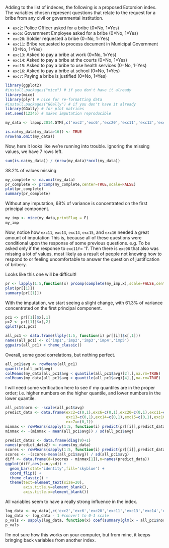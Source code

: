 Adding to the list of indeces, the following is a proposed Extorsion index. The variables chosen represent questions that relate to the request for a bribe from any civil or governmental institution. 

* `exc2`: Police Officer asked for a bribe (0=No, 1=Yes)
* `exc6`: Government Employee asked for a bribe (0=No, 1=Yes)
* `exc20`: Soldier requested a bribe (0=No, 1=Yes)
* `exc11`: Bribe requested to process document in Municipal Government (0=No, 1=Yes)
* `exc13`: Asked to pay a bribe at work (0=No, 1=Yes)
* `exc14`: Asked to pay a bribe at the courts (0=No, 1=Yes)
* `exc15`: Asked to pay a bribe to use health services (0=No, 1=Yes)
* `exc16`: Asked to pay a bribe at school (0=No, 1=Yes)
* `exc7`: Paying a bribe is justified (0=No, 1=Yes)

```r
library(ggplot2)
#install.packages("mice") # if you don't have it already
library(mice)
library(plyr) # nice for re-formatting data
#install.packages("GGally") # if you don't have it already
library(GGally) # for plot matrices
set.seed(12345) # makes imputation reproducible
```

```r
my_data <- lapop.2014.GTM[,c('exc2','exc6','exc20','exc11','exc13','exc14','exc15','exc16','exc7')]
```

```r
is.na(my_data[my_data>16]) <- TRUE
nrow(na.omit(my_data))
```
Now, here it looks like we're running into trouble. Ignoring the missing values, we have 7 rows left. 

```r
sum(is.na(my_data)) / (nrow(my_data)*ncol(my_data))
```
38.2% of values missing

```r
my_complete <- na.omit(my_data)
pr_complete <- prcomp(my_complete,center=TRUE,scale=FALSE)
plot(pr_complete)
summary(pr_complete)
```
Without any imputation, 68% of variance is concentrated on the first principal component.

```r
my_imp <- mice(my_data,printFlag = F) 
my_imp
```
Now, notice how `exc11`, `exc13`, `exc14`, `exc15`, and `exc16` needed a great amount of imputation This is, because all of these questions were conditional upon the response of some previous questions. e.g. To be asked only if the response to `exc11f`= '1'. Then there is `exc98` that also was missing a lot of values, most likely as a result of people not knowing how to respond to or feeling uncomfortable to answer the question of justification of bribery.

Looks like this one will be difficult!

```r
pr <- lapply(1:5,function(x) prcomp(complete(my_imp,x),scale=FALSE,center=TRUE))
plot(pr[[1]])
summary(pr[[1]])
```
With the imputation, we start seeing a slight change, with 61.3% of variance concentrated on the first principal component.

```r
pc1 <- pr[[1]]$x[,1]
pc2 <- pr[[1]]$x[,2]
qplot(pc1,pc2)
```

```r
all_pc1 <- data.frame(llply(1:5, function(i) pr[[i]]$x[,1]))
names(all_pc1) <- c('imp1','imp2','imp3','imp4','imp5')
ggpairs(all_pc1) + theme_classic()
```
Overall, some good correlations, but nothing perfect.

```r
all_pc1$avg <- rowMeans(all_pc1)
quantile(all_pc1$avg)
colMeans(my_data[all_pc1$avg < quantile(all_pc1$avg)[2],],na.rm=TRUE)
colMeans(my_data[all_pc1$avg > quantile(all_pc1$avg)[4],],na.rm=TRUE)
```
I will need some verification here to see if my quantiles are in the proper order; i.e. higher numbers on the higher quantile, and lower numbers in the lower quantile.

```r
all_pc1$norm <- -scale(all_pc1$avg) 
predict_data <- data.frame(exc2=c(0,1),exc6=c(0,1),exc20=c(0,1),exc11=c(0,1),
                           exc13=c(0,1),exc14=c(0,1),exc15=c(0,1),exc16=c(0,1),
                           exc7=c(0,1))
minmax <- rowMeans(sapply(1:5, function(i) predict(pr[[i]],predict_data)[,1]))
minmax <- -(minmax - mean(all_pc1$avg)) / sd(all_pc1$avg)  

predict_data2 <- data.frame(diag(9)+1)
names(predict_data2) <- names(my_data)
scores <- rowMeans(sapply(1:5, function(i) predict(pr[[i]],predict_data2)[,1]))
scores <- -(scores-mean(all_pc1$avg)) / sd(all_pc1$avg) 
diff <- data.frame(d=(scores - minmax[1]),n=names(predict_data))
ggplot(diff,aes(x=n,y=d)) +
  geom_bar(stat='identity',fill='skyblue') +
  coord_flip() +
  theme_classic() +
  theme(text=element_text(size=20),
        axis.title.y=element_blank(),
        axis.title.x=element_blank())
```
All variables seem to have a really strong influence in the index.

```r
log_data <- my_data[,c('exc2','exc6','exc20','exc11','exc13','exc14','exc15','exc16','exc7')]
log_data <- log_data - 1 #convert to 0-1 scale
p_vals <- sapply(log_data, function(x) coef(summary(glm(x ~ all_pc1$norm,family=binomial(logit))))[2,4])
p_vals
```
I'm not sure how this works on your computer, but from mine, it keeps bringing back variables from another index.
